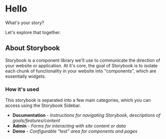 
<Meta title="Documentation/Introduction"/>


# Hello

What's your story?

Let's explore that together.

## About Storybook

Storybook is a component library we'll use to communicate the direction of your website or application.
At it's core, the goal of Storybook is to isolate each chunk of functionality in your website into "components", which are essentially widgets.

### How it's used

This storybook is separated into a few main categories, which you can access using the Storybook Sidebar.

- **Documentation** - *Instructions for navigating Storybook, descriptions of goals/features/content*
- **Admin** - *Forms for interacting with site content or data*
- **Demo** - *Configurable "test" area for components and pages*
